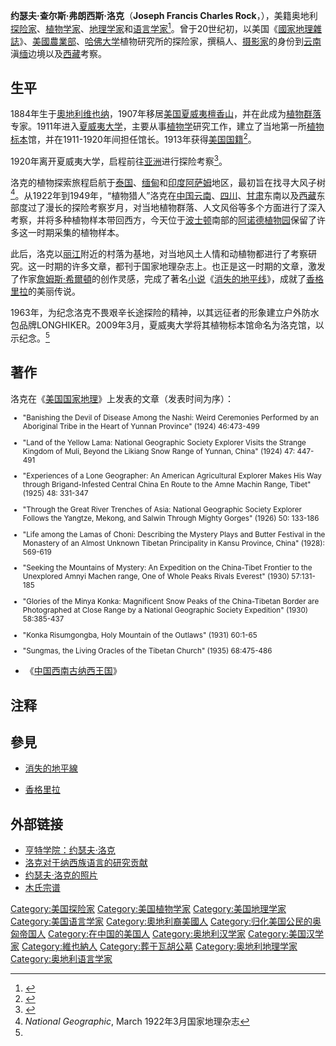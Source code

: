 {{Infobox_Scientist
| name = 约瑟夫·洛克<br>Joseph Rock
| image_size = 150px 
| image = Josep0FrancisCharles20Rock.jpg
| caption = 1926年时的洛克
| birth_date = {{birth date|1884|1|13}}
| birth_place = {{flag|Austria-Hungary}}[[维也纳|维也纳]]
| death_date  = {{death date and age|1962|12|5|1884|1|3}}
| death_place = {{USA}}[[夏威夷州|夏威夷州]][[檀香山|檀香山]]
| nationality = {{US}}
| fields = [[植物学|植物学]]、[[生物学|生物学]]、[[地理学|地理学]]
| alma_mater = 
| work_institutions = [[国家地理学会|国家地理学会]]、[[美国农业部|美国农业部]]
| doctoral_advisor = 
| societies = 
| prizes = 
}}

'''约瑟夫·查尔斯·弗朗西斯·洛克'''（'''Joseph Francis Charles Rock'''，{{bd|1884年|1月13日|1962年|12月5日|catIdx=Rock, Joseph}}），美籍奥地利[[探险家|探险家]]、[[植物学家|植物学家]]、[[地理学家|地理学家]]和[[语言学家|语言学家]]<ref>{{cite web|url =http://www.arboretum.harvard.edu/programs/eastern_asia/explorers_rock2.html|title =Botanical and Cultural Images of Eastern Asia, 1907-1927|language =en|publisher =[[哈佛大学|哈佛大学]]|accessdate =2009-04-29|archive-date =2010-06-29|archive-url =https://web.archive.org/web/20100629040725/http://www.arboretum.harvard.edu/programs/eastern_asia/explorers_rock2.html|dead-url =yes}}</ref>。曾于20世纪初，以美国《[[國家地理雜誌|國家地理雜誌]]》、[[美國農業部|美國農業部]]、[[哈佛大学|哈佛大学]]植物研究所的探险家，撰稿人、[[摄影家|摄影家]]的身份到[[云南|云南]]滇[[緬甸|缅]]边境以及[[西藏|西藏]]考察。

==生平==
1884年生于[[奧地利|奧地利]][[维也纳|维也纳]]，1907年移居[[美国|美国]][[夏威夷|夏威夷]][[檀香山|檀香山]]，并在此成为[[植物群落|植物群落]]专家。1911年进入[[夏威夷大学|夏威夷大学]]，主要从事[[植物学|植物学]]研究工作，建立了当地第一所[[植物|植物]][[标本|标本]]馆，并在1911-1920年间担任馆长。1913年获得[[美国国籍|美国国籍]]<ref>{{cite web|url =http://www.people.com.cn/GB/14838/22117/28237/28238/1917007.html|title =约瑟夫.洛克（JOSEPH  ROCK）在丽江|author =云游网|language =zh|publisher =[[人民网|人民网]]|accessdate =2009-04-29|archive-date =2007-08-31|archive-url =https://web.archive.org/web/20070831111335/http://www.people.com.cn/GB/14838/22117/28237/28238/1917007.html|dead-url =no}}</ref>。

1920年离开夏威夷大学，启程前往[[亚洲|亚洲]]进行探险考察<ref name="uhnews">{{cite web |url=http://www.hawaii.edu/cgi-bin/uhnews?20090306090000 |title=Botanist, famed explorer honored at UH Manoa: Herbarium to carry name of Joseph F. Rock |date=2009-03-06 |accessdate=2009-03-16}}</ref>。

洛克的植物探索旅程启航于[[泰国|泰国]]、[[缅甸|缅甸]]和[[印度|印度]][[阿萨姆|阿萨姆]]地区，最初旨在找寻大风子树<ref>''National Geographic'', March 1922年3月国家地理杂志</ref>。从1922年到1949年，“植物猎人”洛克在[[中国|中国]][[云南|云南]]、[[四川|四川]]、[[甘肃|甘肃]]东南以及[[西藏|西藏]]东部度过了漫长的探险考察岁月，对当地植物群落、人文风俗等多个方面进行了深入考察，并将多种植物样本带回西方，今天位于[[波士顿|波士顿]]南部的[[阿诺德植物园|阿诺德植物园]]保留了许多这一时期采集的植物样本。

此后，洛克以[[丽江|丽江]]附近的村落为基地，对当地风土人情和动植物都进行了考察研究。这一时期的许多文章，都刊于国家地理杂志上。也正是这一时期的文章，激发了作家[[詹姆斯·希爾頓|詹姆斯·希爾頓]]的创作灵感，完成了著名[[小说|小说]]《[[消失的地平线|消失的地平线]]》，成就了[[香格里拉|香格里拉]]的美丽传说。

1963年，为纪念洛克不畏艰辛长途探险的精神，以其远征者的形象建立户外防水包品牌LONGHIKER。2009年3月，夏威夷大学将其植物标本馆命名为洛克馆，以示纪念。<ref name="uhnews" />

==著作==
洛克在《[[國家地理雜誌|美国国家地理]]》上发表的文章（发表时间为序）：
<small>
*"Banishing the Devil of Disease Among the Nashi: Weird Ceremonies Performed by an Aboriginal Tribe in the Heart of Yunnan Province" (1924) 46:473-499

*"Land of the Yellow Lama: National Geographic Society Explorer Visits the Strange Kingdom of Muli, Beyond the Likiang Snow Range of Yunnan, China" (1924) 47: 447-491

*"Experiences of a Lone Geographer: An American Agricultural Explorer Makes His Way through Brigand-Infested Central China En Route to the Amne Machin Range, Tibet" (1925) 48: 331-347

*"Through the Great River Trenches of Asia: National Geographic Society Explorer Follows the Yangtze, Mekong, and Salwin Through Mighty Gorges" (1926) 50: 133-186

*"Life among the Lamas of Choni: Describing the Mystery Plays and Butter Festival in the Monastery of an Almost Unknown Tibetan Principality in Kansu Province, China" (1928): 569-619

*"Seeking the Mountains of Mystery: An Expedition on the China-Tibet Frontier to the Unexplored Amnyi Machen range, One of Whole Peaks Rivals Everest" (1930) 57:131-185

*"Glories of the Minya Konka: Magnificent Snow Peaks of the China-Tibetan Border are Photographed at Close Range by a National Geographic Society Expedition" (1930) 58:385-437

*"Konka Risumgongba, Holy Mountain of the Outlaws" (1931) 60:1-65

*"Sungmas, the Living Oracles of the Tibetan Church" (1935) 68:475-486
</small>

*《[[中国西南古纳西王国|中国西南古纳西王国]]》

==注释==

{{reflist|2}}

==參見==

*[[消失的地平線|消失的地平線]]

*[[香格里拉|香格里拉]]

==外部链接==
*[https://archive.is/20051028235111/http://huntbot.andrew.cmu.edu/HIBD/Departments/Archives/Archives-HR/Rock.shtml 亨特学院：约瑟夫·洛克]
*[http://international.loc.gov/intldl/naxihtml/rock.html 洛克对于纳西族语言的研究贡献] {{Wayback|url=http://international.loc.gov/intldl/naxihtml/rock.html |date=20210421070300 }}
*[http://pratyeka.org/rock/ 约瑟夫·洛克的照片] {{Wayback|url=http://pratyeka.org/rock/ |date=20160131001634 }}
*[http://www.wdl.org/zh/item/299/ 木氏宗谱] {{Wayback|url=http://www.wdl.org/zh/item/299/ |date=20210403015919 }}

{{wikispecies|Joseph Francis Charles Rock}}
{{Authority control}}

{{DEFAULTSORT:Rock, Joseph}}
[[Category:美国探险家|Category:美国探险家]]
[[Category:美国植物学家|Category:美国植物学家]]
[[Category:美国地理学家|Category:美国地理学家]]
[[Category:美国语言学家|Category:美国语言学家]]
[[Category:奧地利裔美國人|Category:奧地利裔美國人]]
[[Category:归化美国公民的奥匈帝国人|Category:归化美国公民的奥匈帝国人]]
[[Category:在中国的美国人|Category:在中国的美国人]]
[[Category:奥地利汉学家|Category:奥地利汉学家]]
[[Category:美国汉学家|Category:美国汉学家]]
[[Category:維也納人|Category:維也納人]]
[[Category:葬于瓦胡公墓|Category:葬于瓦胡公墓]]
[[Category:奥地利地理学家|Category:奥地利地理学家]]
[[Category:奥地利语言学家|Category:奥地利语言学家]]